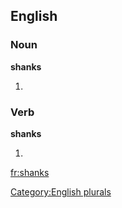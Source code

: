 
==English==

===Noun===
'''shanks'''

# {{plural of |[[shank]]}}

===Verb===
'''shanks'''

# {{third-person singular of|[[shank]]}}

[[Category:English plurals]]

[[fr:shanks]]